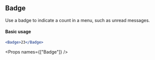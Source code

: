 
<SEO title="Badge" />

<Container>
<Article sidebar={[
  { id: 'Badge', name: 'Badge' },
  { id: 'Basic usage', name: 'Basic usage' },
  { id: 'Props', name: 'Props' }
]}>

# Badge

Use a badge to indicate a count in a menu, such as unread messages.

#### Basic usage

```jsx
<Badge>23</Badge>
```

<Props names={["Badge"]} />

</Article>
</Container>
